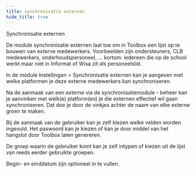 ```yaml
---
title: synchronisatie externen
hide_title: true
---
```

<ImageTitle img="externen.png">Synchronisatie externen</ImageTitle>

De module synchronisatie externen laat toe om in Toolbox een lijst op te bouwen van externe medewerkers. Voorbeelden zijn ondersteuners, CLB medewerkers, onderhoudspersoneel, ... kortom: iedereen die op de school werkt maar niet in Informat of Wisa zit als personeelslid.

In de module Instellingen > Synchronisatie externen kan je aangeven met welke platformen je deze externe medewerkers kan synchroniseren.

Na de aanmaak van een externe via de synchronisatiemodule - beheer kan je aanvinken met welk(e) platform(en) je die externen effectief wil gaan synchroniseren. Dat doe je door de vinkjes achter de naam van elke externe groen te maken.

Bij de aanmaak van de gebruiker kan je zelf kiezen welke velden worden ingevuld. Het paswoord kan je kiezen of kan je door middel van het hangslot door Toolbox laten genereren.

De groep waarin de gebruiker komt kan je zelf intypen of kiezen uit de lijst van reeds eerder gebruikte groepen.

Begin- en einddatum zijn optioneel in te vullen.